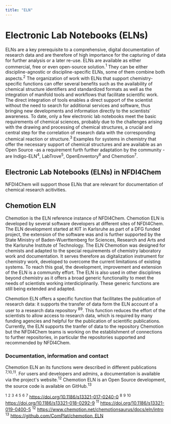 ```yaml
---
title: "ELN"
---
```


# Electronic Lab Notebooks (ELNs)

ELNs are a key prerequisite to a comprehensive, digital documentation of research data and are therefore of high importance for the capturing of data for further analysis or a later re-use. ELNs are available as either commercial, free or even open-source solution.<sup>1</sup> They can be either discipline-agnostic or discipline-specific ELNs, some of them combine both aspects.<sup>2</sup> The organization of work with ELNs that support chemistry-specific functions can offer several benefits such as the availability of chemical structure identifiers and standardized formats as well as the integration of manifold tools and workflows that facilitate scientific work. The direct integration of tools enables a direct support of the scientist without the need to search for additional services and software, thus bringing new developments and information directly to the scientists’ awareness. To date, only a few electronic lab notebooks meet the basic requirements of chemical sciences, probably due to the challenges arising with the drawing and processing of chemical structures, a crucial and central step for the correlation of research data with the corresponding chemical reaction or structure.<sup>3</sup> Examples for systems in chemistry that offer the necessary support of chemical structures and are available as an Open Source -as a requirement furth further adaptation by the community -  are Indigo-ELN<sup>4</sup>,  LabTrove<sup>5</sup>, OpenEnventory<sup>6</sup> and Chemotion<sup>7</sup>.

## Electronic Lab Notebooks (ELNs) in NFDI4Chem

NFDI4Chem will support those ELNs that are relevant for documentation of chemical research acitivities. 


## Chemotion ELN

Chemotion is the ELN reference instance of NFDI4Chem. Chemotion ELN is developed by several software developers at different sites of NFDI4Chem. The ELN development started at KIT in Karlsruhe as part of a DFG funded project, the extension of the software was and is further supported by the State Ministry of Baden-Wuerttemberg for Sciences, Research and Arts and the Karlsruhe Institute of Technology. 
The ELN Chemotion was designed for chemists and adapted to the special requirements of chemistry laboratory work and documentation. It serves therefore as digitalization instrument for chemistry work, developed to overcome the current limitations of existing systems. To reach this goal, the development, improvement and extension of the ELN is a community effort. The ELN is also used in other disciplines beyond chemistry as it offers a broad generic functionality to meet the needs of scientists working interdiciplinarily. These generic functions are still being extended and adapted. 

Chemotion ELN offers a specific function that facilitates the publication of research data: it supports the transfer of data form the ELN account of a user to a research data repository <sup>8</sup><sup>9</sup>. This function reduces the effort of the scientists to allow access to research data, which is required by many funding agencies and helpful for the publication of scientific publications. Currently, the ELN supports the tranfer of data to the repository Chemotion but the NFDI4Chem teams is working on the establishment of connections to further repositories, in particular the repositories supported and recommended by NFDI4Chem. 


### Documentation, information and contact

Chemotion ELN an its functions were described in different publications <sup>7,</sup><sup>10,</sup><sup>11</sup>. For users and developers and admins, a documentation is available via the project's website.<sup>12</sup> Chemotion ELN is an Open Source development, the source code is available on GitHub.<sup>13</sup>


<sup>1</sup>
<sup>2</sup>
<sup>3</sup>
<sup>4</sup>
<sup>5</sup>
<sup>6</sup>
<sup>7</sup> https://doi.org/10.1186/s13321-017-0240-0
<sup>8</sup>
<sup>9</sup>
<sup>10</sup> https://doi.org/10.1186/s13321-018-0292-9
<sup>11</sup> https://doi.org/10.1186/s13321-019-0400-5
<sup>12</sup> https://www.chemotion.net/chemotionsaurus/docs/eln/intro
<sup>13</sup> https://github.com/ComPlat/chemotion_ELN
